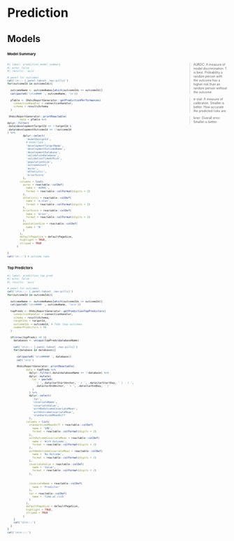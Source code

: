 # Prediction {.break-slides}
  
## Models
  
::: {style='font-size: 50%;'}

:::: {.panel-tabset .nav-pills}

### Model Summary

:::: {.columns}

::: {.column width="80%"}

```r
#| label: prediction_model_summary
#| echo: false
#| results: 'asis'

# panel for outcomes
cat('\n::: {.panel-tabset .nav-pills}')
for(outcomeId in outcomeIds){
  
  outcomeName <- outcomeNames[which(outcomeIds == outcomeId)]
  cat(paste0('\n\n#### ', outcomeName, '\n'))
  
  pTable <- OhdsiReportGenerator::getPredictionPerformances(
    connectionHandler = connectionHandler,
    schema = resultsSchema
  )
  
 OhdsiReportGenerator::printReactable(
        data = pTable %>% 
dplyr::filter(
.data$developmentTargetId == !!targetId &
.data$developmentOutcomeId == !!outcomeId
) %>%
          dplyr::select(
            'modelDesignId',
            #'modelType',
            'developmentTargetName',
            'developmentOutcomeName',
            'developmentDatabase',
            'validationDatabase',
            'validationTimeAtRisk',
            'populationSize',
            'outcomeCount',
            'auroc',
            'eStatistic',
            'brierScore'
          ),
        columns = list(
          auroc = reactable::colDef(
            name = 'AUROC',
            format = reactable::colFormat(digits = 2)
          ),
          eStatistic = reactable::colDef(
            name = 'e-stat',
            format = reactable::colFormat(digits = 2)
          ),
          brierScore = reactable::colDef(
            name = 'brier',
            format = reactable::colFormat(digits = 2)
          ),
          populationSize = reactable::colDef(
            name = 'N'
          )
        ),
        defaultPageSize = defaultPageSize,
        highlight = TRUE, 
        striped = TRUE
      )
  
}
cat('\n:::') # outcome tabs

```

:::
  
::: {.column width="20%"}

> AUROC: A measure of model discrimination. 1 is best.  Probability a random person with the outcome has a higher risk than an random person without the outcome.

> e-stat: A measure of calibration.  Smaller is better. How accurate the predicted risks are.

> brier: Overall error. Smaller is better.

:::
  
::::
  
  
### Top Predictors
  
```r
#| label: prediction_top_pred
#| echo: false
#| results: 'asis'

# panel for outcomes
cat('\n\n:::: {.panel-tabset .nav-pills}')
for(outcomeId in outcomeIds){
  
  outcomeName <- outcomeNames[which(outcomeIds == outcomeId)]
  cat(paste0('\n\n#### ', outcomeName, '\n\n'))
  
  topPreds <- OhdsiReportGenerator::getPredictionTopPredictors(
    connectionHandler = connectionHandler,
    schema = resultsSchema,
    targetIds = targetId,
    outcomeIds = outcomeId, # ToDo loop outcomes
    numberPredictors = 50
  )
  
  if(nrow(topPreds) >0 ){
    databases <- unique(topPreds$databaseName)
    
    cat('\n\n::: {.panel-tabset .nav-pills}')
    for(database in databases){
      
      cat(paste0('\n\n##### ', database))
      cat('\n\n')
      
      OhdsiReportGenerator::printReactable(
            data = topPreds %>% 
              dplyr::filter(.data$databaseName == !!database) %>%
              dplyr::mutate(
                tar = paste0(
                  '( ',.data$tarStartAnchor, ' + ', .data$tarStartDay, ' ) - ( ', 
                  .data$tarEndAnchor, ' + ', .data$tarEndDay, ' )'
                )
              ) %>%
              dplyr::select(
                'tar',
                'covariateName',
                'covariateValue',
                'withNoOutcomeCovariateMean',
                'withOutcomeCovariateMean',
                'standardizedMeanDiff'
              ),
            columns = list(
              standardizedMeanDiff = reactable::colDef(
                name = 'SMD',
                format = reactable::colFormat(digits = 2)
              ),
              withOutcomeCovariateMean = reactable::colDef(
                name = 'With Outcome',
                format = reactable::colFormat(digits = 2)
              ),
              withNoOutcomeCovariateMean = reactable::colDef(
                name = 'No Outcome',
                format = reactable::colFormat(digits = 2)
              ),
              covariateValue = reactable::colDef(
                name = 'Value',
                format = reactable::colFormat(digits = 2)
              ),
              
              
              covariateName = reactable::colDef(
                name = 'Predictor'
              ),
              tar = reactable::colDef(
                name = 'Time-at-risk'
              )
            ),
            defaultPageSize = defaultPageSize,
            highlight = TRUE, 
            striped = TRUE
          )
    }
    cat('\n\n:::')
  }
}
cat('\n\n::::')
```

::::
  
:::